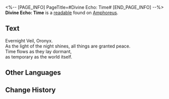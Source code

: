 <%-- [PAGE_INFO]
PageTitle=#Divine Echo: Time#
[END_PAGE_INFO] --%>
{{Readable Infobox
|id           = 473
|partIds      = 190784
|title        = 
|image        = Item Divine Echo- Time.png
|world        = Amphoreus
|parts        = 1
|author       = <!--to be added-->
|description  = A memory of a Titan's Miracle. Only those who have received divine blessings can hear such holy resonance... Listen, the evening whispers of that heavy curtain are a metaphor for the past and future.
|part1        = Divine Echo: Time
|source1      = {{cx|Source missing}}
|characters   = 
|factions     = 
}}
'''Divine Echo: Time''' is a [[readable]] found on [[Amphoreus]].
<!--
==Location==
{{Map Embed|<map name>|<marker id>}}
-->
==Text==
Evernight Veil, Oronyx.<br />As the light of the night shines, all things are granted peace.<br />Time flows as they lay dormant,<br />as temporary as the world itself.

<!--
==Trivia==
* 
-->
==Other Languages==
{{Other Languages
|en   = Divine Echo: Time
|zhs  = 神性的回响：岁月
|zht  = 神性的迴響：歲月
|ja   = 神性の反響：歳月
|ko   = 신성의 메아리: 세월
|es   = Eco divino: Tiempo
|fr   = Écho divin&nbsp;: Temps
|ru   = Отголосок божественности: Время
|th   = แว่วเสียงศักดิ์สิทธิ์: กาลเวลา
|vi   = Tiếng Vọng Thần Tính: Thời Gian
|de   = Göttliches Echo: Zeit
|id   = Gema Ilahi: Waktu
|pt   = Eco Divino: Tempo
}}

==Change History==
{{Change History|3.0}}